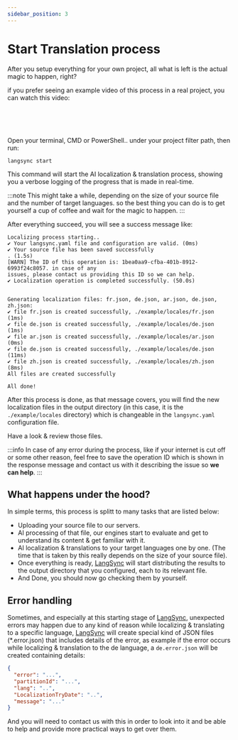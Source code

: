```yaml
---
sidebar_position: 3
---
```


# Start Translation process

After you setup everything for your own project, all what is left is the actual magic to happen, right?

if you prefer seeing an example video of this process in a real project, you can watch this video:


<br />

<center>
  <ReactPlayer
    controls
    url="https://cdn.langsync.app/docs/assets/langsync%20start%20command.mp4"
  />

</center>

<br />
<br />

Open your terminal, CMD or PowerShell.. under your project filter
path, then run:

```langsync
langsync start
```

This command will start the AI localization & translation process, showing you a verbose logging of the progress that is made in real-time.

:::note
This might take a while, depending on the size of your source file and the number of target languages. so the best thing you can do is to get yourself a cup of coffee and wait for the magic to happen.
:::

After everything succeed, you will see a success message like:

```langsync
Localizing process starting..
✔️ Your langsync.yaml file and configuration are valid. (0ms)
✔️ Your source file has been saved successfully
. (1.5s)
[WARN] The ID of this operation is: 1bea0aa9-cfba-401b-8912-6993f24c8057. in case of any
issues, please contact us providing this ID so we can help.
✔️ Localization operation is completed successfully. (50.0s)


Generating localization files: fr.json, de.json, ar.json, de.json, zh.json:
✔️ file fr.json is created successfully, ./example/locales/fr.json (1ms)
✔️ file de.json is created successfully, ./example/locales/de.json (1ms)
✔️ file ar.json is created successfully, ./example/locales/ar.json (0ms)
✔️ file de.json is created successfully, ./example/locales/de.json (11ms)
✔️ file zh.json is created successfully, ./example/locales/zh.json (8ms)
All files are created successfully

All done!
```

After this process is done, as that message covers, you will find the new localization files in the output directory (in this case, it is the `./example/locales` directory) which is changeable in the `langsync.yaml` configuration file.

Have a look & review those files.

:::info
In case of any error during the process, like if your internet is cut off or some other reason, feel free to save the operation ID which is shown in the response message and contact us with it describing the issue so **we can help**.
:::

## What happens under the hood?

In simple terms, this process is splitt to many tasks that are listed below:

- Uploading your source file to our servers.
- AI processing of that file, our engines start to evaluate and get to understand its content & get familiar with it.
- AI localization & translations to your target languages one by one. (The time that is taken by this really depends on the size of your source file).
- Once everything is ready, <a href="https://langsync.app" target="_blank">LangSync</a> will start distributing the results to the output directory that you configured, each to its relevant file.
- And Done, you should now go checking them by yourself.

## Error handling

Sometimes, and especially at this starting stage of <a href="https://langsync.app" target="_blank">LangSync</a>, unexpected errors may happen due to any kind of reason while localizing & translating to a specific language, <a href="https://langsync.app" target="_blank">LangSync</a> will create special kind of JSON files (\*.error.json) that includes details of the error, as example if the error occurs while localizing & translation to the de language, a `de.error.json` will be created containing details:

```json
{
  "error": "...",
  "partitionId": "...",
  "lang": "..",
  "LocalizationTryDate": "..",
  "message": "..."
}
```

And you will need to contact us with this in order to look into it and be able to help and provide more practical ways to get over them.
